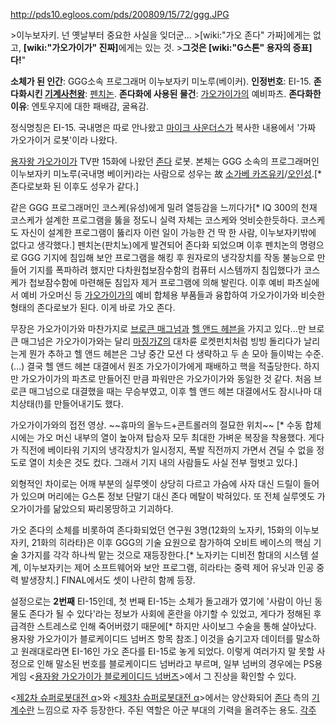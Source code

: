 http://pds10.egloos.com/pds/200809/15/72/ggg.JPG

>이누보자키. 넌 옛날부터 중요한 사실을 잊더군...
>[wiki:"가오 존다" 가짜]에게는 없고, '''[wiki:"가오가이가" 진짜]'''에게는 있는 것.
>'''그것은 [wiki:"G스톤" 용자의 증표]다!'''"

'''소체가 된 인간''': GGG소속 프로그래머 이누보자키 미노루(베이커).
'''인정번호''': EI-15.
'''존다화시킨 [[기계사천왕]]''': [[펜치논]].
'''존다화에 사용된 물건''': [[가오가이가]]의 예비파츠.
'''존다화한 이유''': 엔토우지에 대한 패배감, 굴욕감.

정식명칭은 EI-15. 국내명은 따로 안나왔고 [[마이크 사운더스]]가 복사한 내용에서 '가짜 가오가이거 로봇'이라 나왔다.

[[용자왕 가오가이가]] TV판 15화에 나왔던 [[존다]] 로봇. 본체는 GGG 소속의 프로그래머인 이누보자키 미노루(국내명 베이커)라는 사람으로 성우는 故 [[소가베 카즈유키]]/[[오인성]].[* 존다로보화 된 이후도 성우가 같다.]

같은 GGG 프로그래머인 코스케(유성)에게 밀려 열등감을 느끼다가[* IQ 300의 천재 코스케가 설계한 프로그램을 뚫을 정도니 실력 자체는 코스케와 엇비슷한듯하다. 코스케도 자신이 설계한 프로그램이 뚫리자 이런 일이 가능한 건 딱 한 사람, 이누보자키밖에 없다고 생각했다.] 펜치논(판치노)에게 발견되어 존다화 되었으며 이후 펜치논의 명령으로 GGG 기지에 침입해 보안 프로그램을 해킹 후 원자로의 냉각장치를 작동 불능으로 만들어 기지를 폭파하려 했지만 다차원첩보잠수함의 컴퓨터 시스템까지 침입했다가 코스케가 첩보잠수함에 마련해둔 침입자 제거 프로그램에 의해 발린다. 이후 예비 파츠실에서 예비 가오머신 등 [[가오가이가]]의 예비 합체용 부품들과 융합하여 가오가이가와 비슷한 형태의 존다로보가 된다. 이게 바로 가오 존다.

무장은 가오가이가와 마찬가지로 [[브로큰 매그넘]]과 [[헬 앤드 헤븐]]을 가지고 있다...만 브로큰 매그넘은 가오가이가와는 달리 [[마징가Z]]의 대차륜 로켓펀치처럼 빙빙 돌리다가 날리는게 뭔가 추하고 헬 앤드 헤븐은 그냥 중간 모션 다 생략하고 두 손 모아 들이박는 수준.(...) 결국 헬 앤드 헤븐 대결에서 원조 가오가이가에게 패배하고 핵을 적출당한다. 하지만 가오가이가의 파츠로 만들어진 만큼 파워만은 가오가이가와 동일한 것 같다. 처음 브로큰 매그넘으로 대결했을 때는 무승부였고, 이후 헬 앤드 헤븐 대결에서도 잠시나마 대치상태(!)를 만들어내기도 했다.

{{{#!html
<iframe width="420" height="315" src="//www.youtube.com/embed/eVr3ur4vh9M" frameborder="0" allowfullscreen></iframe>
}}}

가오가이가와의 접전 영상. ~~휴마의 올누드+콘트롤러의 절묘한 위치~~ [* 수동 합체 시에는 가오 머신 내부의 열이 높아져 탑승자 모두 최대한 가벼운 복장을 착용했다. 게다가 직전에 베이타워 기지의 냉각장치가 일시정지, 폭발 직전까지 가면서 견딜 수 없을 정도로 열이 치솟은 것도 컸다. 그래서 기지 내의 사람들도 사실 전부 헐벗고 있다.]

외형적인 차이로는 어깨 부분의 실루엣이 상당히 다르고 가슴에 사자 대신 드릴이 들어가 있으며 머리에는 G스톤 정보 단말기 대신 존다 메탈이 박혀있다. 또 전체 실루엣도 가오가이가를 닮았으되 짜리몽땅하고 기괴하다.

가오 존다의 소체를 비롯하여 존다화되었던 연구원 3명(12화의 노자키, 15화의 이누보자키, 21화의 히라타)은 이후 GGG의 기술 요원으로 참가하여 오비트 베이스의 핵심 기술 3가지를 각각 하나씩 맡는 것으로 재등장한다.[* 노자키는 디비전 함대의 시스템 설계, 이누보자키는 제어 소프트웨어와 보안 프로그램, 히라타는 중력 제어 유닛과 인공 중력 발생장치.] FINAL에서도 셋이 나란히 함께 등장.

설정으로는 '''2번째''' EI-15인데, 첫 번째 EI-15는 소체가 돌고래가 였기에 '사람이 아닌 동물도 존다가 될 수 있다'라는 정보가 사회에 혼란을 야기할 수 있었고, 게다가 정해된 후 급격한 스트레스로 인해 죽어버렸기 때문에[* 하지만 사이보그 수술을 통해 살아났다. 용자왕 가오가이가 블로케이디드 넘버즈 항목 참조.] 이것을 숨기고자 데이터를 말소하고 원래대로라면 EI-16인 가오 존다를 EI-15로 놓게 되었다. 이렇게 여러가지 말 못할 사정으로 인해 말소된 번호를 블로케이디드 넘버라고 부르며, 일부 넘버의 경우에는 PS용 게임 <[[용자왕 가오가이가 블로케이디드 넘버즈]]>에서 그 진상을 확인할 수 있다.

<[[제2차 슈퍼로봇대전 α]]>와 <[[제3차 슈퍼로봇대전 α]]>에서는 양산화되어 [[존다]] 측의 [[기계수]]란 느낌으로 자주 등장한다. 주된 역할은 아군 부대의 기력을 올려주는 용도.
[[각주]]
